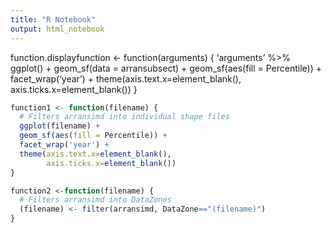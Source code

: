 ```yaml
---
title: "R Notebook"
output: html_notebook
---
```


function.displayfunction <- function(arguments) 
{
  'arguments' %>%
  ggplot() +
  geom_sf(data = arransubsect) +
  geom_sf(aes(fill = Percentile)) +
  facet_wrap('year') +
  theme(axis.text.x=element_blank(),
        axis.ticks.x=element_blank())
}

```r
function1 <- function(filename) {
  # Filters arransimd into individual shape files
  ggplot(filename) +
  geom_sf(aes(fill = Percentile)) +
  facet_wrap('year') +
  theme(axis.text.x=element_blank(),
        axis.ticks.x=element_blank())
}
```


```r
function2 <-function(filename) {
  # Filters arransimd into DataZones
  (filename) <- filter(arransimd, DataZone=="(filename)")
}
```
